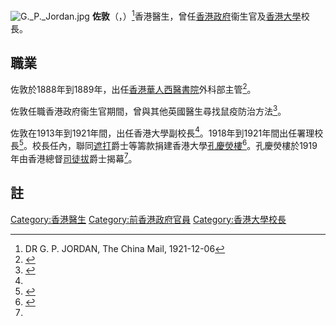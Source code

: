 [[File:G._P._Jordan.jpg|thumb]]
'''佐敦'''（{{lang-en|Gregory Paul Jordan}}，{{bd|1856年|11月6日|1921年|12月4日}}）<ref>DR G. P. JORDAN, The China Mail, 1921-12-06</ref>香港醫生，曾任[[香港政府|香港政府]]衞生官及[[香港大學|香港大學]]校長。

== 職業 ==
佐敦於1888年到1889年，出任[[香港華人西醫書院|香港華人西醫書院]]外科部主管<ref name="surgery">{{cite web|title=History|url=http://www3.hku.hk/surgery/history.php|publisher=Department of Surgery, University of Hong Kong|deadurl=yes|archiveurl=https://web.archive.org/web/20080529134640/http://www3.hku.hk/surgery/history.php|archivedate=2008-05-29|accessdate=2014-02-04}}</ref>。

佐敦任職香港政府衞生官期間，曾與其他英國醫生尋找鼠疫防治方法<ref>{{cite web|url=http://query.nytimes.com/mem/archive-free/pdf?res=9A03E7D81F39E633A25751C1A9619C946596D6CF|title=HONGKONG OFFICIAL LAUDS ELLIS ISLAND; High Praise of the Big Immigrant Station from Health Officer Jordan.|date=1914-07-12|format=pdf|accessdate=2014-02-04|archive-date=2014-02-22|archive-url=https://web.archive.org/web/20140222152844/http://query.nytimes.com/mem/archive-free/pdf?res=9A03E7D81F39E633A25751C1A9619C946596D6CF|dead-url=no}}</ref>。

佐敦在1913年到1921年間，出任香港大學副校長<ref name="calendar"/>。1918年到1921年間出任署理校長<ref name="calendar">{{cite web|url=http://www.hku.hk/pubunit/cal2007/images/pt9.pdf|title=Vice-Chancellor|work=Calendar|publisher=University of Hong Kong}}{{dead link|date=2017年11月 |bot=InternetArchiveBot |fix-attempted=yes }}</ref>。校長任內，聯同[[遮打|遮打]]爵士等籌款捐建香港大學[[孔慶熒樓|孔慶熒樓]]<ref name="Hunghingyingbuilding ">{{cite web|url=http://daaoweb.hku.hk/en/alumni/douknow/hunghybldg.html|title=孔慶熒樓|deadurl=yes|archiveurl=https://web.archive.org/web/20160601063638/http://daaoweb.hku.hk/en/alumni/douknow/hunghybldg.html|archivedate=2016-06-01|accessdate=2014-02-04}}</ref>。孔慶熒樓於1919年由香港總督[[司徒拔|司徒拔]]爵士揭幕<ref name="Hunghingyingbuilding"/>。

== 註 ==
{{reflist}}

[[Category:香港醫生|Category:香港醫生]]
[[Category:前香港政府官員|Category:前香港政府官員]]
[[Category:香港大學校長|Category:香港大學校長]]
